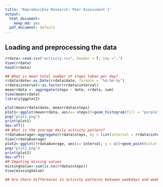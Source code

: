 ```yaml
---
title: 'Reproducible Research: Peer Assessment 1'
output:
  html_document:
    keep_md: yes
  pdf_document: default
---
```



## Loading and preprocessing the data
```r
rrdata<-read.csv("activity.csv", header = T, sep =",")
View(rrdata)
head(rrdata)

## What is mean total number of steps taken per day?
rrdata$date<-as.Date(rrdata$date, formate = "%d-%m-%y")
rrdata$interval<-as.factor(rrdata$interval)
meanrrdata <- aggregate(steps ~ date, rrdata, sum)
View(meanrrdata)
library(ggplot2)

plot(meanrrdata$date, meanrrdata$steps)
plot1<-ggplot(meanrrdata, aes(x= steps))+geom_histogram(fill = "purple", binwidth = 1500)+labs(title = "Steps Taken For the Given Period", x= "No of Steps/Day", y= "No. of intervals")
png("plot1.png")
print(plot1)
dev.off()
## What is the average daily activity pattern?
rrdataAverage<-aggregate(rrdata$steps, by = list(interval = rrdata$interval), FUN= mean, na.rm = TRUE)
View(rrdataAverage)
plot2<-ggplot(rrdataAverage, aes(x= interval, y = x))+geom_point(color = "purple", size = 3)+labs(title = "Average Steps Taken For the Given Period", x= "No of Steps/Day", y= "No. of intervals")
png("plot2.png")
print(plot2)
dev.off()
## Imputing missing values
missingValue<-sum(is.na(rrdata$steps))
View(missingValue)

## Are there differences in activity patterns between weekdays and weekends?
```
